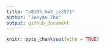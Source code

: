 ```yaml
---
title: "p8105_hw2_jz3571"
author: "Junyan Zhu"
output: github_document
---
```


```r
knitr::opts_chunk$set(echo = TRUE)
```


